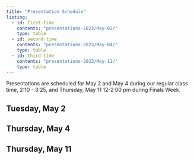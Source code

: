 ```yaml
---
title: "Presentation Schedule"
listing: 
  - id: first-time
    contents: "presentations-2023/May-02/"
    type: table
  - id: second-time
    contents: "presentations-2023/May-04/"
    type: table
  - id: third-time
    contents: "presentations-2023/May-11/"
    type: table
---
```


Presentations are scheduled for May 2 and May 4 during our regular class time, 2:10 - 3:25, and Thursday, May 11 12-2:00 pm during Finals Week.

## Tuesday, May 2

:::{#first-time}
:::

## Thursday, May 4

:::{#second-time}
:::  
  

## Thursday, May 11

:::{#third-time}
:::  



